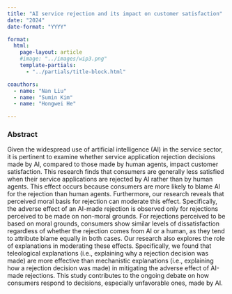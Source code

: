 ```yaml
---
title: "AI service rejection and its impact on customer satisfaction"
date: "2024"
date-format: "YYYY"

format: 
  html:
    page-layout: article
    #image: "../images/wip3.png"
    template-partials: 
      - "../partials/title-block.html"

coauthors:
  - name: "Nan Liu"
  - name: "Sumin Kim"
  - name: "Hongwei He"

---
```



### Abstract 

Given the widespread use of artificial intelligence (AI) in the service sector, it is pertinent to examine whether service application rejection decisions made by AI, compared to those made by human agents, impact customer satisfaction. This research finds that consumers are generally less satisfied when their service applications are rejected by AI rather than by human agents. This effect occurs because consumers are more likely to blame AI for the rejection than human agents. Furthermore, our research reveals that perceived moral basis for rejection can moderate this effect. Specifically, the adverse effect of an AI-made rejection is observed only for rejections perceived to be made on non-moral grounds. For rejections perceived to be based on moral grounds, consumers show similar levels of dissatisfaction regardless of whether the rejection comes from AI or a human, as they tend to attribute blame equally in both cases. Our research also explores the role of explanations in moderating these effects. Specifically, we found that teleological explanations (i.e., explaining why a rejection decision was made) are more effective than mechanistic explanations (i.e., explaining how a rejection decision was made) in mitigating the adverse effect of AI-made rejections. This study contributes to the ongoing debate on how consumers respond to decisions, especially unfavorable ones, made by AI.